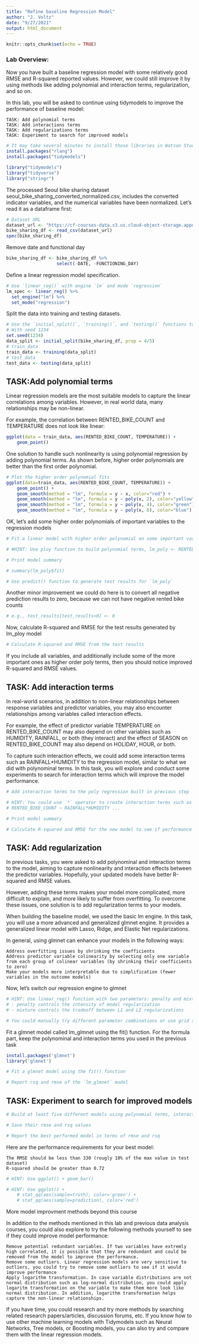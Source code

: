---
title: "Refine baseline Regression Model"
author: "J. Voltz"
date: "9/27/2021"
output: html_document
---

```{r setup, include=FALSE}
knitr::opts_chunk$set(echo = TRUE)
```

### Lab Overview:

Now you have built a baseline regression model with some relatively good RMSE and R-squared reported values. However, we could still improve it by using methods like adding polynomial and interaction terms, regularization, and so on.

In this lab, you will be asked to continue using tidymodels to improve the performance of baseline model:

    TASK: Add polynomial terms
    TASK: Add interactions terms
    TASK: Add regularizations terms
    TASK: Experiment to search for improved models


```{r install}
# It may take several minutes to install those libraries in Watson Studio
install.packages("rlang")
install.packages("tidymodels")

library("tidymodels")
library("tidyverse")
library("stringr")
```

The processed Seoul bike sharing dataset seoul_bike_sharing_converted_normalized.csv, includes the converted indicator variables, and the numerical variables have been normalized. Let's read it as a dataframe first:

```{r dataset}
# Dataset URL
dataset_url <- "https://cf-courses-data.s3.us.cloud-object-storage.appdomain.cloud/IBMDeveloperSkillsNetwork-RP0321EN-SkillsNetwork/labs/datasets/seoul_bike_sharing_converted_normalized.csv"
bike_sharing_df <- read_csv(dataset_url)
spec(bike_sharing_df)
```


Remove date and functional day
```{r}
bike_sharing_df <- bike_sharing_df %>% 
                   select(-DATE, -FUNCTIONING_DAY)
```

Define a linear regression model specification.

```{r}
# Use `linear_reg()` with engine `lm` and mode `regression`
lm_spec <- linear_reg() %>%
  set_engine("lm") %>% 
  set_mode("regression")
```

Split the data into training and testing datasets.

```{r dataset}
# Use the `initial_split()`, `training()`, and `testing()` functions to split the dataset
# With seed 1234
set.seed(1234)
data_split <- initial_split(bike_sharing_df, prop = 4/5)
# train_data 
train_data <- training(data_split)
# test_data
test_data <- testing(data_split)
```

## TASK:Add polynomial terms

Linear regression models are the most suitable models to capture the linear correlations among variables. However, in real world data, many relationships may be non-linear.

For example, the correlation between RENTED_BIKE_COUNT and TEMPERATURE does not look like linear:

```{r}
ggplot(data = train_data, aes(RENTED_BIKE_COUNT, TEMPERATURE)) + 
    geom_point()
```

One solution to handle such nonlinearity is using polynomial regression by adding polynomial terms. As shown before, higher order polynomials are better than the first order polynomial. 

```{r}
# Plot the higher order polynomial fits
ggplot(data=train_data, aes(RENTED_BIKE_COUNT, TEMPERATURE)) + 
    geom_point() + 
    geom_smooth(method = "lm", formula = y ~ x, color="red") + 
    geom_smooth(method = "lm", formula = y ~ poly(x, 2), color="yellow") + 
    geom_smooth(method = "lm", formula = y ~ poly(x, 4), color="green") + 
    geom_smooth(method = "lm", formula = y ~ poly(x, 6), color="blue")

```

OK, let's add some higher order polynomials of important variables to the regression models

```{r}
# Fit a linear model with higher order polynomial on some important variables 

# #HINT: Use ploy function to build polynomial terms, lm_poly <- RENTED_BIKE_COUNT ~ poly(TEMPERATURE, 6) + poly(HUMIDITY, 4) .....
```

```{r}
# Print model summary

# summary(lm_poly$fit)
```


```{r}
# Use predict() function to generate test results for `lm_poly`
```

Another minor improvement we could do here is to convert all negative prediction results to zero, because we can not have negative rented bike counts

```{r}
# e.g., test_results[test_results<0] <- 0
```

Now, calculate R-squared and RMSE for the test results generated by lm_ploy model

```{r}
# Calculate R-squared and RMSE from the test results
```

If you include all variables, and additionally include some of the more important ones as higher order poly terms, then you should notice improved R-squared and RMSE values.

## TASK: Add interaction terms

In real-world scenarios, in addition to non-linear relationships between response variables and predictor variables, you may also encounter relationships among variables called interaction effects.

For example, the effect of predictor variable TEMPERATURE on RENTED_BIKE_COUNT may also depend on other variables such as HUMIDITY, RAINFALL, or both (they interact) and the effect of SEASON on RENTED_BIKE_COUNT may also depend on HOLIDAY, HOUR, or both.

To capture such interaction effects, we could add some interaction terms such as RAINFALL*HUMIDITY to the regression model, similar to what we did with polynominal terms. In this task, you will explore and conduct some experiments to search for interaction terms which will improve the model performance.

```{r}
# Add interaction terms to the poly regression built in previous step

# HINT: You could use `*` operator to create interaction terms such as HUMIDITY*TEMPERATURE and make the formula look like:
# RENTED_BIKE_COUNT ~ RAINFALL*HUMIDITY ...
```



```{r}
# Print model summary
```

```{r}
# Calculate R-squared and RMSE for the new model to see if performance has improved
```

## TASK: Add regularization

In previous tasks, you were asked to add polynominal and interaction terms to the model, aiming to capture nonlinearity and interaction effects between the predictor variables. Hopefully, your updated models have better R-squared and RMSE values.

However, adding these terms makes your model more complicated, more difficult to explain, and more likely to suffer from overfitting. To overcome these issues, one solution is to add regularization terms to your models.

When building the baseline model, we used the basic lm engine. In this task, you will use a more advanced and generalized glmnet engine. It provides a generalized linear model with Lasso, Ridge, and Elastic Net regularizations.

In general, using glmnet can enhance your models in the following ways:

    Address overfitting issues by shrinking the coefficients
    Address predictor variable colinearity by selecting only one variable from each group of colinear variables (by shrinking their coefficients to zero)
    Make your models more interpretable due to simplification (fewer variables in the outcome models)

Now, let's switch our regression engine to glmnet

```{r}
# HINT: Use linear_reg() function with two parameters: penalty and mixture
# - penalty controls the intensity of model regularization
# - mixture controls the tradeoff between L1 and L2 regularizations

# You could manually try different parameter combinations or use grid search to find optimal combinations
```

Fit a glmnet model called lm_glmnet using the fit() function. For the formula part, keep the polynominal and interaction terms you used in the previous task

```{r}
install.packages('glmnet')
library('glmnet')
```

```{r}
# Fit a glmnet model using the fit() function
```

```{r}
# Report rsq and rmse of the `lm_glmnet` model
```

## TASK: Experiment to search for improved models

```{r}
# Build at least five different models using polynomial terms, interaction terms, and regularizations.

# Save their rmse and rsq values
```

```{r}
# Report the best performed model in terms of rmse and rsq
```

Here are the performance requirements for your best model:

    The RMSE should be less than 330 (rougly 10% of the max value in test dataset)
    R-squared should be greater than 0.72
    
```{r}
# HINT: Use ggplot() + geom_bar()
```
    
```{r}
# HINT: Use ggplot() +
    # stat_qq(aes(sample=truth), color='green') +
    # stat_qq(aes(sample=prediction), color='red')
```


More model improvment methods beyond this course

In addition to the methods mentioned in this lab and previous data analysis courses, you could also explore to try the following methods yourself to see if they could improve model performance:

    Remove potential redundant variables. If two variables have extremly high correlated, it is possible that they are redundant and could be removed from the model to improve the performance.
    Remove some outliers. Linear regression models are very sensitive to outliers, you could try to remove some outliers to see if it would improve performance
    Apply logarithm transformation. In case variable distributions are not normal distribution such as log-normal distribution, you could apply logaritm transformation on the variable to make them more look like normal distribution. In addition, logarithm transformation helps capture the non-linear relationships.

If you have time, you could research and try more methods by searching related research papers/articles, discussion forums, etc. If you know how to use other machine learning models with Tidymodels such as Neural Networks, Tree models, or Boosting models, you can also try and compare them with the linear regression models.
